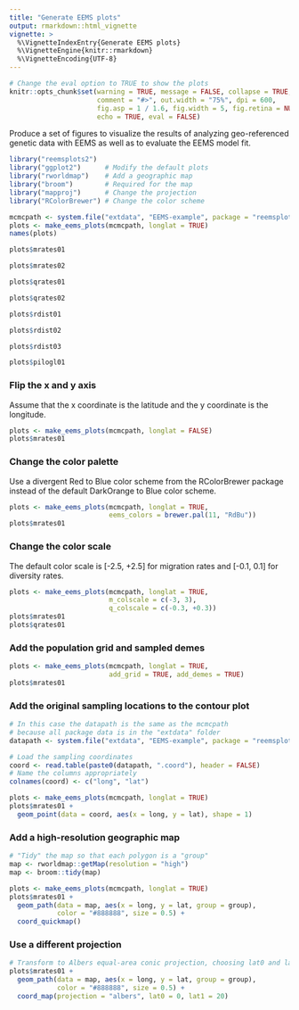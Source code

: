 ```yaml
---
title: "Generate EEMS plots"
output: rmarkdown::html_vignette
vignette: >
  %\VignetteIndexEntry{Generate EEMS plots}
  %\VignetteEngine{knitr::rmarkdown}
  %\VignetteEncoding{UTF-8}
---
```


```r
# Change the eval option to TRUE to show the plots
knitr::opts_chunk$set(warning = TRUE, message = FALSE, collapse = TRUE, 
                      comment = "#>", out.width = "75%", dpi = 600,
                      fig.asp = 1 / 1.6, fig.width = 5, fig.retina = NULL,
                      echo = TRUE, eval = FALSE)
```

Produce a set of figures to visualize the results of analyzing geo-referenced genetic data with EEMS as well as to evaluate the EEMS model fit.

```r
library("reemsplots2")
library("ggplot2")      # Modify the default plots
library("rworldmap")    # Add a geographic map
library("broom")        # Required for the map
library("mapproj")      # Change the projection
library("RColorBrewer") # Change the color scheme

mcmcpath <- system.file("extdata", "EEMS-example", package = "reemsplots2")
plots <- make_eems_plots(mcmcpath, longlat = TRUE)
names(plots)
```

```r
plots$mrates01
```

```r
plots$mrates02
```

```r
plots$qrates01
```

```r
plots$qrates02
```

```r
plots$rdist01
```

```r
plots$rdist02
```

```r
plots$rdist03
```

```r
plots$pilogl01
```

### Flip the x and y axis

Assume that the x coordinate is the latitude and the y coordinate is the longitude.

```r
plots <- make_eems_plots(mcmcpath, longlat = FALSE)
plots$mrates01
```

### Change the color palette

Use a divergent Red to Blue color scheme from the RColorBrewer package instead of the default DarkOrange to Blue color scheme.

```r
plots <- make_eems_plots(mcmcpath, longlat = TRUE,
                         eems_colors = brewer.pal(11, "RdBu"))
plots$mrates01
```

### Change the color scale

The default color scale is [-2.5, +2.5] for migration rates and [-0.1, 0.1] for diversity rates.

```r
plots <- make_eems_plots(mcmcpath, longlat = TRUE,
                         m_colscale = c(-3, 3),
                         q_colscale = c(-0.3, +0.3))
plots$mrates01
plots$qrates01
```

### Add the population grid and sampled demes

```r
plots <- make_eems_plots(mcmcpath, longlat = TRUE,
                         add_grid = TRUE, add_demes = TRUE)
plots$mrates01
```

### Add the original sampling locations to the contour plot

```r
# In this case the datapath is the same as the mcmcpath
# because all package data is in the "extdata" folder
datapath <- system.file("extdata", "EEMS-example", package = "reemsplots2")

# Load the sampling coordinates
coord <- read.table(paste0(datapath, ".coord"), header = FALSE)
# Name the columns appropriately
colnames(coord) <- c("long", "lat")

plots <- make_eems_plots(mcmcpath, longlat = TRUE)
plots$mrates01 + 
  geom_point(data = coord, aes(x = long, y = lat), shape = 1)
```

### Add a high-resolution geographic map

```r
# "Tidy" the map so that each polygon is a "group"
map <- rworldmap::getMap(resolution = "high")
map <- broom::tidy(map)

plots <- make_eems_plots(mcmcpath, longlat = TRUE)
plots$mrates01 + 
  geom_path(data = map, aes(x = long, y = lat, group = group),
            color = "#888888", size = 0.5) +
  coord_quickmap()
```

### Use a different projection

```r
# Transform to Albers equal-area conic projection, choosing lat0 and lat1 appropriate for Africa
plots$mrates01 + 
  geom_path(data = map, aes(x = long, y = lat, group = group),
            color = "#888888", size = 0.5) +
  coord_map(projection = "albers", lat0 = 0, lat1 = 20)
```
